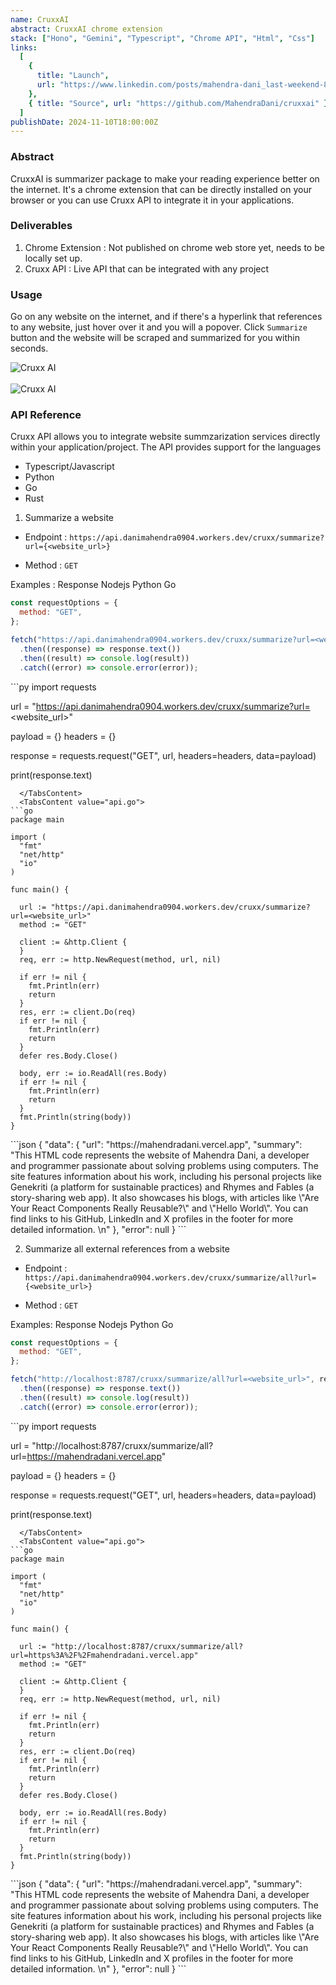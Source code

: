 ```yaml
---
name: CruxxAI
abstract: CruxxAI chrome extension
stack: ["Hono", "Gemini", "Typescript", "Chrome API", "Html", "Css"]
links:
  [
    {
      title: "Launch",
      url: "https://www.linkedin.com/posts/mahendra-dani_last-weekend-8th-10th-november-i-participated-activity-7262058060280434689-zSkZ?utm_source=share&utm_medium=member_android",
    },
    { title: "Source", url: "https://github.com/MahendraDani/cruxxai" },
  ]
publishDate: 2024-11-10T18:00:00Z
---
```


### Abstract
CruxxAI is summarizer package to make your reading experience better on the internet. It's a chrome extension that can be directly installed on your browser or you can use Cruxx API to integrate it in your applications.

### Deliverables
1. Chrome Extension : Not published on chrome web store yet, needs to be locally set up.
2. Cruxx API : Live API that can be integrated with any project


### Usage
Go on any website on the internet, and if there's a hyperlink that references to any website, just hover over it and you will a popover. Click `Summarize` button and the website will be scraped and summarized for you within seconds.

<div className="flex justify-center items-center">
<Image
      src="/static/blogs/cruxx1.png"
      height={600}
      width={640}
      alt="Cruxx AI"/>
</div>
<br/>
<div className="flex justify-center items-center">
<Image
      src="/static/blogs/cruxx2.png"
      height={600}
      width={640}
      alt="Cruxx AI"/>
</div>

### API Reference
Cruxx API allows you to integrate website summzarization services directly within your application/project. The API provides support for the languages
- Typescript/Javascript
- Python
- Go
- Rust

1. Summarize a website

- Endpoint : `https://api.danimahendra0904.workers.dev/cruxx/summarize?url={<website_url>}`

- Method : `GET`

Examples : 
<Tabs defaultValue="response">
<TabsList>
    <TabsTrigger value="response">Response</TabsTrigger>
    <TabsTrigger value="api.js">Nodejs</TabsTrigger>
    <TabsTrigger value="api.py">Python</TabsTrigger>
    <TabsTrigger value="api.go">Go</TabsTrigger>
  </TabsList>
  <TabsContent value="api.js">
```js
const requestOptions = {
  method: "GET",
};

fetch("https://api.danimahendra0904.workers.dev/cruxx/summarize?url=<website_url>", requestOptions)
  .then((response) => response.text())
  .then((result) => console.log(result))
  .catch((error) => console.error(error));
```
  </TabsContent>
  <TabsContent value="api.py">
```py
import requests

url = "https://api.danimahendra0904.workers.dev/cruxx/summarize?url=<website_url>"

payload = {}
headers = {}

response = requests.request("GET", url, headers=headers, data=payload)

print(response.text)
```
  </TabsContent>
  <TabsContent value="api.go">
```go
package main

import (
  "fmt"
  "net/http"
  "io"
)

func main() {

  url := "https://api.danimahendra0904.workers.dev/cruxx/summarize?url=<website_url>"
  method := "GET"

  client := &http.Client {
  }
  req, err := http.NewRequest(method, url, nil)

  if err != nil {
    fmt.Println(err)
    return
  }
  res, err := client.Do(req)
  if err != nil {
    fmt.Println(err)
    return
  }
  defer res.Body.Close()

  body, err := io.ReadAll(res.Body)
  if err != nil {
    fmt.Println(err)
    return
  }
  fmt.Println(string(body))
}
```
  </TabsContent>
  <TabsContent value="response">
```json
{
    "data": {
        "url": "https://mahendradani.vercel.app",
        "summary": "This HTML code represents the website of Mahendra Dani, a developer and programmer passionate about solving problems using computers. The site features information about his work, including his personal projects like Genekriti (a platform for sustainable practices) and Rhymes and Fables (a story-sharing web app). It also showcases his blogs, with articles like \"Are Your React Components Really Reusable?\" and \"Hello World\".  You can find links to his GitHub, LinkedIn and X profiles in the footer for more detailed information. \n"
    },
    "error": null
}
```
  </TabsContent>
</Tabs>


2. Summarize all external references from a website

- Endpoint : `https://api.danimahendra0904.workers.dev/cruxx/summarize/all?url={<website_url>}`

- Method : `GET`

Examples:
<Tabs defaultValue="response">
<TabsList>
    <TabsTrigger value="response">Response</TabsTrigger>
    <TabsTrigger value="api.js">Nodejs</TabsTrigger>
    <TabsTrigger value="api.py">Python</TabsTrigger>
    <TabsTrigger value="api.go">Go</TabsTrigger>
  </TabsList>
  <TabsContent value="api.js">
```js
const requestOptions = {
  method: "GET",
};

fetch("http://localhost:8787/cruxx/summarize/all?url=<website_url>", requestOptions)
  .then((response) => response.text())
  .then((result) => console.log(result))
  .catch((error) => console.error(error));
```
  </TabsContent>
  <TabsContent value="api.py">
```py
import requests

url = "http://localhost:8787/cruxx/summarize/all?url=https://mahendradani.vercel.app"

payload = {}
headers = {}

response = requests.request("GET", url, headers=headers, data=payload)

print(response.text)
```
  </TabsContent>
  <TabsContent value="api.go">
```go
package main

import (
  "fmt"
  "net/http"
  "io"
)

func main() {

  url := "http://localhost:8787/cruxx/summarize/all?url=https%3A%2F%2Fmahendradani.vercel.app"
  method := "GET"

  client := &http.Client {
  }
  req, err := http.NewRequest(method, url, nil)

  if err != nil {
    fmt.Println(err)
    return
  }
  res, err := client.Do(req)
  if err != nil {
    fmt.Println(err)
    return
  }
  defer res.Body.Close()

  body, err := io.ReadAll(res.Body)
  if err != nil {
    fmt.Println(err)
    return
  }
  fmt.Println(string(body))
}
```
  </TabsContent>
  <TabsContent value="response">
```json
{
    "data": {
        "url": "https://mahendradani.vercel.app",
        "summary": "This HTML code represents the website of Mahendra Dani, a developer and programmer passionate about solving problems using computers. The site features information about his work, including his personal projects like Genekriti (a platform for sustainable practices) and Rhymes and Fables (a story-sharing web app). It also showcases his blogs, with articles like \"Are Your React Components Really Reusable?\" and \"Hello World\".  You can find links to his GitHub, LinkedIn and X profiles in the footer for more detailed information. \n"
    },
    "error": null
}
```
  </TabsContent>
</Tabs>
